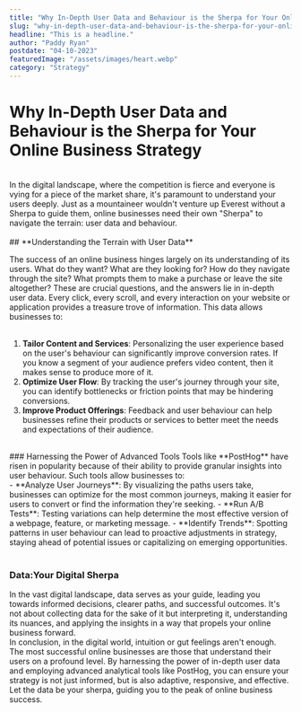 ```yaml
---
title: "Why In-Depth User Data and Behaviour is the Sherpa for Your Online Business Strategy."
slug: "why-in-depth-user-data-and-behaviour-is-the-sherpa-for-your-online-business-strategy"
headline: "This is a headline."
author: "Paddy Ryan"
postdate: "04-10-2023"
featuredImage: "/assets/images/heart.webp"
category: "Strategy"
---
```


# **Why In-Depth User Data and Behaviour is the Sherpa for Your Online Business Strategy**
<br />
In the digital landscape, where the competition is fierce and everyone is vying for a piece of the market share, it's paramount to understand your users deeply. Just as a mountaineer wouldn't venture up Everest without a Sherpa to guide them, online businesses need their own "Sherpa" to navigate the terrain: user data and behaviour.
<br/><br />
## **Understanding the Terrain with User Data**

The success of an online business hinges largely on its understanding of its users. What do they want? What are they looking for? How do they navigate through the site? What prompts them to make a purchase or leave the site altogether? These are crucial questions, and the answers lie in in-depth user data.
Every click, every scroll, and every interaction on your website or application provides a treasure trove of information. This data allows businesses to:
<br /><br />
1. **Tailor Content and Services**: Personalizing the user experience based on the user's behaviour can significantly improve conversion rates. If you know a segment of your audience prefers video content, then it makes sense to produce more of it.
2. **Optimize User Flow**: By tracking the user's journey through your site, you can identify bottlenecks or friction points that may be hindering conversions.
3. **Improve Product Offerings**: Feedback and user behaviour can help businesses refine their products or services to better meet the needs and expectations of their audience.
<br />
### Harnessing the Power of Advanced Tools
Tools like **PostHog** have risen in popularity because of their ability to provide granular insights into user behaviour. Such tools allow businesses to:
<br />
- **Analyze User Journeys**: By visualizing the paths users take, businesses can optimize for the most common journeys, making it easier for users to convert or find the information they're seeking.
- **Run A/B Tests**: Testing variations can help determine the most effective version of a webpage, feature, or marketing message.
- **Identify Trends**: Spotting patterns in user behaviour can lead to proactive adjustments in strategy, staying ahead of potential issues or capitalizing on emerging opportunities.
<br /><br />

### **Data:Your Digital Sherpa**
In the vast digital landscape, data serves as your guide, leading you towards informed decisions, clearer paths, and successful outcomes. It's not about collecting data for the sake of it but interpreting it, understanding its nuances, and applying the insights in a way that propels your online business forward.
<br />
In conclusion, in the digital world, intuition or gut feelings aren't enough. The most successful online businesses are those that understand their users on a profound level. By harnessing the power of in-depth user data and employing advanced analytical tools like PostHog, you can ensure your strategy is not just informed, but is also adaptive, responsive, and effective. Let the data be your sherpa, guiding you to the peak of online business success.